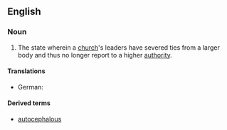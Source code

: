 ==English==

===Noun===
{{en-noun|autocephalies|-}}

# {{Christianity}} The state wherein a [[church]]'s leaders have severed ties from a larger body and thus no longer report to a higher [[authority]].

====Translations====
{{trans-top|the organisational independence of a church}}
* German: {{t|de|Autokephalie|f}}
{{trans-mid}}
{{trans-bottom}}

====Derived terms====
* [[autocephalous]]